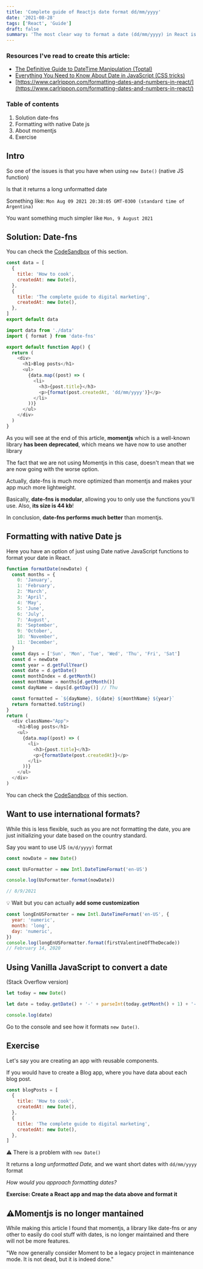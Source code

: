 ```yaml
---
title: 'Complete guide of Reactjs date format dd/mm/yyyy'
date: '2021-08-28'
tags: ['React', 'Guide']
draft: false
summary: 'The most clear way to format a date (dd/mm/yyyy) in React is to use the lightweight library: date-fns.'
---
```


### Resources I've read to create this article:

- [The Definitive Guide to DateTime Manipulation (Toptal)](https://www.toptal.com/software/definitive-guide-to-datetime-manipulation)
- [Everything You Need to Know About Date in JavaScript (CSS tricks)](https://css-tricks.com/everything-you-need-to-know-about-date-in-javascript/)
- [https://www.carlrippon.com/formatting-dates-and-numbers-in-react/](https://www.carlrippon.com/formatting-dates-and-numbers-in-react/)

### Table of contents

1. Solution date-fns
2. Formatting with native Date js
3. About momentjs
4. Exercise

## Intro

So one of the issues is that you have when using `new Date()` (native JS function)

Is that it returns a long unformatted date

Something like: `Mon Aug 09 2021 20:38:05 GMT-0300 (standard time of Argentina)`

You want something much simpler like `Mon, 9 August 2021`

## Solution: Date-fns

You can check the [CodeSandbox](https://codesandbox.io/s/date-fns-03mgi?file=/src/App.js:311-321) of this section.

```js
const data = [
  {
    title: 'How to cook',
    createdAt: new Date(),
  },
  {
    title: 'The complete guide to digital marketing',
    createdAt: new Date(),
  },
]
export default data
```

```js
import data from './data'
import { format } from 'date-fns'

export default function App() {
  return (
    <div>
      <h1>Blog posts</h1>
      <ul>
        {data.map((post) => (
          <li>
            <h3>{post.title}</h3>
            <p>{format(post.createdAt, 'dd/mm/yyyy')}</p>
          </li>
        ))}
      </ul>
    </div>
  )
}
```

As you will see at the end of this article, **momentjs** which is a well-known library **has been** **deprecated**, which means we have now to use another library

The fact that we are not using Momentjs in this case, doesn't mean that we are now going with the worse option.

Actually, date-fns is much more optimized than momentjs and makes your app much more lightweight.

Basically, **date-fns is modular**, allowing you to only use the functions you'll use. Also, **its size is 44 kb**!

In conclusion, **date-fns performs much better** than momentjs.

## Formatting with native Date js

Here you have an option of just using Date native JavaScript functions to format your date in React.

```js
function formatDate(newDate) {
  const months = {
    0: 'January',
    1: 'February',
    2: 'March',
    3: 'April',
    4: 'May',
    5: 'June',
    6: 'July',
    7: 'August',
    8: 'September',
    9: 'October',
    10: 'November',
    11: 'December',
  }
  const days = ['Sun', 'Mon', 'Tue', 'Wed', 'Thu', 'Fri', 'Sat']
  const d = newDate
  const year = d.getFullYear()
  const date = d.getDate()
  const monthIndex = d.getMonth()
  const monthName = months[d.getMonth()]
  const dayName = days[d.getDay()] // Thu

  const formatted = `${dayName}, ${date} ${monthName} ${year}`
  return formatted.toString()
}
return (
  <div className="App">
    <h1>Blog posts</h1>
    <ul>
      {data.map((post) => (
        <li>
          <h3>{post.title}</h3>
          <p>{formatDate(post.createdAt)}</p>
        </li>
      ))}
    </ul>
  </div>
)
```

You can check the [CodeSandbox](https://codesandbox.io/s/formatting-data-react-newdate-5bl6o) [](https://codesandbox.io/s/date-fns-03mgi?file=/src/App.js:311-321)of this section.

## Want to use international formats?

While this is less flexible, such as you are not formatting the date, you are just initializing your date based on the country standard.

Say you want to use US `(m/d/yyyy)` format

```js
const nowDate = new Date()

const UsFormatter = new Intl.DateTimeFormat('en-US')

console.log(UsFormatter.format(nowDate))

// 8/9/2021
```

💡 Wait but you can actually **add some customization**

```js
const longEnUSFormatter = new Intl.DateTimeFormat('en-US', {
  year: 'numeric',
  month: 'long',
  day: 'numeric',
})
console.log(longEnUSFormatter.format(firstValentineOfTheDecade))
// February 14, 2020
```

## Using Vanilla JavaScript to convert a date

(Stack Overflow version)

```js
let today = new Date()

let date = today.getDate() + '-' + parseInt(today.getMonth() + 1) + '-' + today.getFullYear()

console.log(date)
```

Go to the console and see how it formats `new Date()`.

## Exercise

Let's say you are creating an app with reusable components.

If you would have to create a Blog app, where you have data about each blog post.

```js
const blogPosts = [
  {
    title: 'How to cook',
    createdAt: new Date(),
  },
  {
    title: 'The complete guide to digital marketing',
    createdAt: new Date(),
  },
]
```

⚠️ There is a problem with `new Date()`

It returns a l*ong unformatted Date,* and we want short dates with `dd/mm/yyyy` format

_How would you approach formatting dates?_

**Exercise: Create a React app and map the data above and format it**

## ⚠️Momentjs is no longer mantained

While making this article I found that momentjs, a library like date-fns or any other to easily do cool stuff with dates, is no longer maintained and there will not be more features.

"We now generally consider Moment to be a legacy project in maintenance mode. It is not dead, but it is indeed done."

